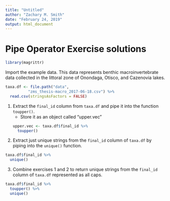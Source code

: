 ```yaml
---
title: "Untitled"
author: "Zachary M. Smith"
date: "February 24, 2019"
output: html_document
---
```


# Pipe Operator Exercise solutions

```r
library(magrittr)
```

Import the example data. This data represents benthic macroinvertebrate data collected in the littoral zone of Onondaga, Otisco, and Cazenovia lakes.
```r
taxa.df <- file.path("data",
          "zms_thesis-macro_2017-06-18.csv") %>% 
  read.csv(stringsAsFactors = FALSE)
```

1. Extract the `final_id` column from `taxa.df` and pipe it into the function `toupper()`.
    + Store it as an object called "upper.vec"
```r
upper.vec <- taxa.df$final_id %>% 
  toupper()
```

2. Extract just unique strings from the `final_id` column of `taxa.df` by piping into the `unique()` function.
```r
taxa.df$final_id %>% 
  unique()
```
3. Combine exercises 1 and 2 to return unique strings from the `final_id` column  of `taxa.df` represented as all caps.
```r
taxa.df$final_id %>% 
  toupper() %>% 
  unique()
```

